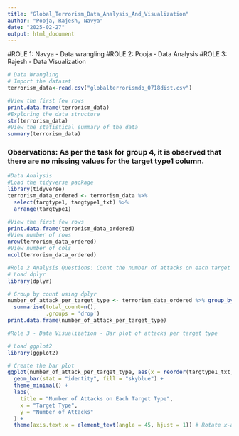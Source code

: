 ```yaml
---
title: "Global_Terrorism_Data_Analysis_And_Visualization"
author: "Pooja, Rajesh, Navya"
date: "2025-02-27"
output: html_document
---
```


#ROLE 1: Navya - Data wrangling
#ROLE 2: Pooja - Data Analysis 
#ROLE 3: Rajesh - Data Visualization

```r
# Data Wrangling
# Import the dataset
terrorism_data<-read.csv("globalterrorismdb_0718dist.csv")
```

```r
#View the first few rows
print.data.frame(terrorism_data)
#Exploring the data structure
str(terrorism_data)
#View the statistical summary of the data
summary(terrorism_data)
```

### Observations: As per the task for group 4, it is observed that there are no missing values for the target type1 column.
```r
#Data Analysis
#Load the tidyverse package
library(tidyverse)
terrorism_data_ordered <- terrorism_data %>% 
  select(targtype1, targtype1_txt) %>% 
  arrange(targtype1)
```

```r
#View the first few rows
print.data.frame(terrorism_data_ordered)
#View number of rows
nrow(terrorism_data_ordered)
#View number of cols
ncol(terrorism_data_ordered)
```
```r
#Role 2 Analysis Questions: Count the number of attacks on each target type
# Load dplyr
library(dplyr)

# Group by count using dplyr
number_of_attack_per_target_type <- terrorism_data_ordered %>% group_by(targtype1_txt) %>% 
  summarise(total_count=n(),
            .groups = 'drop')
print.data.frame(number_of_attack_per_target_type)
```
```r
#Role 3 - Data Visualization - Bar plot of attacks per target type

# Load ggplot2 
library(ggplot2)

# Create the bar plot
ggplot(number_of_attack_per_target_type, aes(x = reorder(targtype1_txt, total_count), y = total_count)) +
  geom_bar(stat = "identity", fill = "skyblue") +
  theme_minimal() +
  labs(
    title = "Number of Attacks on Each Target Type",
    x = "Target Type",
    y = "Number of Attacks"
  ) +
  theme(axis.text.x = element_text(angle = 45, hjust = 1)) # Rotate x-axis labels for better readability

```

